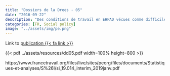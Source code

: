 ```yaml
---
title: "Dossiers de la Drees - 05"
date: "2016-09-22"
description: "Des conditions de travail en EHPAD vécues comme difficiles par des personnels très engagés"
categories: [FR, Social policy]
image: "../assets/img/pe.png"
---
```


Link to [publication {{< fa link >}}](https://drees.solidarites-sante.gouv.fr/publications/les-dossiers-de-la-drees/des-conditions-de-travail-en-ehpad-vecues-comme-difficiles)

{{< pdf ../assets/resources/dd05.pdf width=100% height=800 >}}

https://www.francetravail.org/files/live/sites/peorg/files/documents/Statistiques-et-analyses/S%26I/si_19.014_interim_2019janv.pdf